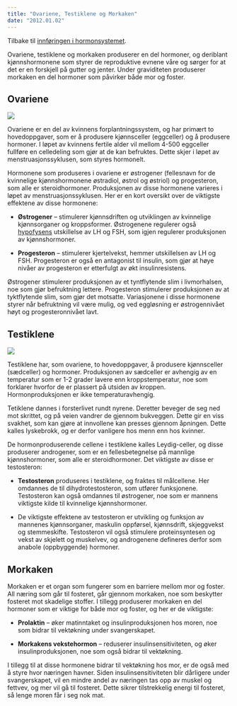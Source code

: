 ```yaml
---
title: "Ovariene, Testiklene og Morkaken"
date: "2012.01.02"
---
```


Tilbake til [innføringen i hormonsystemet](../../hormoner.qmd "En innføring i hormonsystemet").

Ovariene, testiklene og morkaken produserer en del hormoner, og deriblant kjønnshormonene som styrer de reproduktive evnene våre og sørger for at det er en forskjell på gutter og jenter. Under graviditeten produserer morkaken en del hormoner som påvirker både mor og foster.

## Ovariene

![](images/clipboard-3412821288.png)

Ovariene er en del av kvinnens forplantningssystem, og har primært to hovedoppgaver, som er å produsere kjønnsceller (eggceller) og å produsere hormoner. I løpet av kvinnens fertile alder vil mellom 4-500 eggceller fullføre en celledeling som gjør at de kan befruktes. Dette skjer i løpet av menstruasjonssyklusen, som styres hormonelt.

Hormonene som produseres i ovariene er østrogener (fellesnavn for de kvinnelige kjønnshormonene østradiol, østrol og østriol) og progesteron, som alle er steroidhormoner. Produksjonen av disse hormonene varieres i løpet av menstruasjonssyklusen. Her er en kort oversikt over de viktigste effektene av disse hormonene:

-   **Østrogener** – stimulerer kjønnsdriften og utviklingen av kvinnelige kjønnsorganer og kroppsformer. Østrogenene regulerer også [hypofysens](http://www.friskogfunksjonell.no/hypotalamus-hypofysen-og-binyrene/ "Hypotalamus, hypofysen og binyrene") utskillelse av LH og FSH, som igjen regulerer produksjonen av kjønnshormoner.

-   **Progesteron** – stimulerer kjertelvekst, hemmer utskillelsen av LH og FSH. Progesteron er også en antagonist til insulin, som gjør at høye nivåer av progesteron er etterfulgt av økt insulinresistens.

Østrogener stimulerer produksjonen av et tyntflytende slim i livmorhalsen, noe som gjør befruktning lettere. Progesteron stimulerer produksjonen av at tyktflytende slim, som gjør det motsatte. Variasjonene i disse hormonene styrer når befruktning vil være mulig, og ved eggløsning er østrogennivået høyt og progesteronnivået lavt.

## Testiklene

![](images/clipboard-889618729.png)

Testiklene har, som ovariene, to hovedoppgaver, å produsere kjønnsceller (sædceller) og hormoner. Produksjonen av sædceller er avhengig av en temperatur som er 1-2 grader lavere enn kroppstemperatur, noe som forklarer hvorfor de er plassert på utsiden av kroppen. Hormonproduksjonen er ikke temperaturavhengig.

Tetiklene dannes i forsterlivet rundt nyrene. Deretter beveger de seg ned mot skrittet, og på veien vandrer de gjennom bukveggen. Dette gir en viss svakhet, som kan gjøre at innvollene kan presses gjennom åpningen. Dette kalles lyskebrokk, og er derfor vanligere hos menn enn hos kvinner.

De hormonproduserende cellene i testiklene kalles Leydig-celler, og disse produserer androgener, som er en fellesbetegnelse på mannlige kjønnshormoner, som alle er steroidhormoner. Det viktigste av disse er testosteron:

-   **Testosteron** produseres i testiklene, og fraktes til målcellene. Her omdannes de til dihydrotestosteron, som utfører funksjonene. Testosteron kan også omdannes til østrogener, noe som er mannens viktigste kilde til kvinnelige kjønnshormoner.

-   De viktigste effektene av testosteron er utvikling og funksjon av mannenes kjønnsorganer, maskulin oppførsel, kjønnsdrift, skjeggvekst og stemmeskifte. Testosteron vil også stimulere proteinsyntesen og vekst av skjelett og muskelvev, og androgenene defineres derfor som anabole (oppbyggende) hormoner.

## Morkaken

Morkaken er et organ som fungerer som en barriere mellom mor og foster. All næring som går til fosteret, går gjennom morkaken, noe som beskytter fosteret mot skadelige stoffer. I tillegg produserer morkaken en del hormoner som er viktige for både mor og foster, og her er de viktigste:

-   **Prolaktin** – øker matinntaket og insulinproduksjonen hos moren, noe som bidrar til vektøkning under svangerskapet.

-   **Morkakens vekstehormon** – reduserer insulinsensitiviteten, og øker insulinproduksjonen, noe som også bidrar til vektøkning.

I tillegg til at disse hormonene bidrar til vektøkning hos mor, er de også med å styre hvor næringen havner. Siden insulinsensitiviteten blir dårligere under svangerskapet, vil en mindre andel av næringen tas opp av muskel og fettvev, og mer vil gå til fosteret. Dette sikrer tilstrekkelig energi til fosteret, så lenge moren får i seg nok mat.
